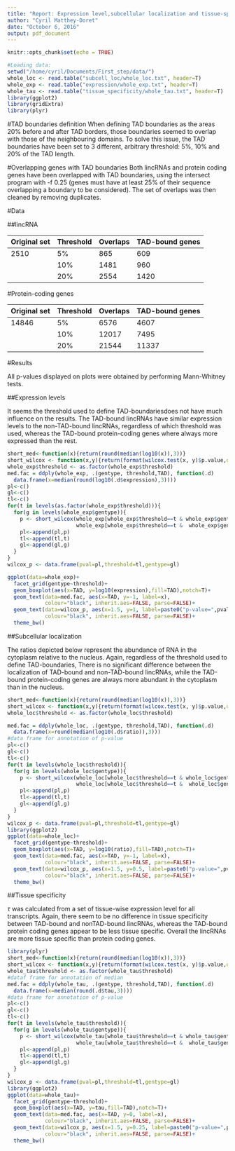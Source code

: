 ```yaml
---
title: "Report: Expression level,subcellular localization and tissue-specificity of TADbound and non-TADbound lincRNAs."
author: "Cyril Matthey-Doret"
date: "October 6, 2016"
output: pdf_document
---
```


```r
knitr::opts_chunk$set(echo = TRUE)

#Loading data:
setwd("/home/cyril/Documents/First_step/data/")
whole_loc <- read.table("subcell_loc/whole_loc.txt", header=T)
whole_exp <- read.table("expression/whole_exp.txt", header=T)
whole_tau <- read.table("tissue_specificity/whole_tau.txt", header=T)
library(ggplot2)
library(gridExtra)
library(plyr)
```
#TAD boundaries definition
When defining TAD boundaries as the areas 20% before and after TAD borders, those boundaries seemed to overlap with those of the neighbouring domains. To solve this issue, the TAD boundaries have been set to 3 different, arbitrary threshold: 5%, 10% and 20% of the TAD length.

#Overlapping genes with TAD boundaries
Both lincRNAs and protein coding genes have been overlapped with TAD boundaries, using the intersect program with -f 0.25 (genes must have at least 25% of their sequence overlapping a boundary to be considered). The set of overlaps was then cleaned by removing duplicates.

#Data

##lincRNA

Original set|Threshold|Overlaps|TAD-bound genes
------------|---------|--------|-----
2510|5%|865|609
||10%|1481|960
||20%|2554|1420

#Protein-coding genes

Original set|Threshold|Overlaps|TAD-bound genes
------------|---------|--------|-----
14846|5%|6576|4607
||10%|12017|7495
||20%|21544|11337

#Results

All p-values displayed on plots were obtained by performing Mann-Whitney tests.

##Expression levels

It seems the threshold used to define TAD-boundariesdoes not have much influence on the results.
The TAD-bound lincRNAs have similar expression levels to the non-TAD-bound lincRNAs, regardless of which threshold was used, whereas the TAD-bound protein-coding genes where always more expressed than the rest.


```r
short_med<-function(x){return(round(median(log10(x)),3))}
short_wilcox <- function(x,y){return(format(wilcox.test(x, y)$p.value,digits=3))}
whole_exp$threshold <- as.factor(whole_exp$threshold)
med.fac = ddply(whole_exp, .(gentype, threshold,TAD), function(.d)
  data.frame(x=median(round(log10(.d$expression),3))))
pl<-c()
gl<-c()
tl<-c()
for(t in levels(as.factor(whole_exp$threshold))){
  for(g in levels(whole_exp$gentype)){
    p <- short_wilcox(whole_exp[whole_exp$threshold==t & whole_exp$gentype==g &  whole_exp$TAD=="Tb","expression"],
                      whole_exp[whole_exp$threshold==t &  whole_exp$gentype==g & whole_exp$TAD=="nTb","expression"])
    pl<-append(pl,p)
    tl<-append(tl,t)
    gl<-append(gl,g)
  }
}
wilcox_p <- data.frame(pval=pl,threshold=tl,gentype=gl)

ggplot(data=whole_exp)+
  facet_grid(gentype~threshold)+
  geom_boxplot(aes(x=TAD, y=log10(expression),fill=TAD),notch=T)+
  geom_text(data=med.fac, aes(x=TAD, y=-1, label=x), 
            colour="black", inherit.aes=FALSE, parse=FALSE)+
  geom_text(data=wilcox_p, aes(x=1.5, y=1, label=paste0("p-value=",pval)), 
            colour="black", inherit.aes=FALSE, parse=FALSE)+
  theme_bw()
```

##Subcellular localization

The ratios depicted below represent the abundance of RNA in the cytoplasm relative to the nucleus. Again, regardless of the threshold used to define TAD-boundaries, There is no significant difference between the localization of TAD-bound and non-TAD-bound lincRNAs, while the TAD-bound protein-coding genes are always more abundant in the cytoplasm than in the nucleus.


```r

short_med<-function(x){return(round(median(log10(x)),3))}
short_wilcox <- function(x,y){return(format(wilcox.test(x, y)$p.value,digits=3))}
whole_loc$threshold <- as.factor(whole_loc$threshold)

med.fac = ddply(whole_loc, .(gentype, threshold,TAD), function(.d)
  data.frame(x=round(median(log10(.d$ratio)),3)))
#data frame for annotation of p-value
pl<-c()
gl<-c()
tl<-c()
for(t in levels(whole_loc$threshold)){
  for(g in levels(whole_loc$gentype)){
    p <- short_wilcox(whole_loc[whole_loc$threshold==t & whole_loc$gentype==g &  whole_loc$TAD=="Tb","ratio"],
                      whole_loc[whole_loc$threshold==t &  whole_loc$gentype==g & whole_loc$TAD=="nTb","ratio"])
    pl<-append(pl,p)
    tl<-append(tl,t)
    gl<-append(gl,g)
  }
}
wilcox_p <- data.frame(pval=pl,threshold=tl,gentype=gl)
library(ggplot2)
ggplot(data=whole_loc)+
  facet_grid(gentype~threshold)+
  geom_boxplot(aes(x=TAD, y=log10(ratio),fill=TAD),notch=T)+
  geom_text(data=med.fac, aes(x=TAD, y=-1, label=x), 
            colour="black", inherit.aes=FALSE, parse=FALSE)+
  geom_text(data=wilcox_p, aes(x=1.5, y=0.5, label=paste0("p-value=",pval)), 
            colour="black", inherit.aes=FALSE, parse=FALSE)+
  theme_bw()

```

##Tissue specificity

$\tau$ was calculated from a set of tissue-wise expression level for all transcripts. Again, there seem to be no difference in tissue specificity between TAD-bound and nonTAD-bound lincRNAs, whereas the TAD-bound protein coding genes appear to be less tissue specific. Overall the lincRNAs are more tissue specific than protein coding genes.

```r

library(plyr)
short_med<-function(x){return(round(median(log10(x)),3))}
short_wilcox <- function(x,y){return(format(wilcox.test(x, y)$p.value,digits=3))}
whole_tau$threshold <- as.factor(whole_tau$threshold)
#dataf frame for annotation of median
med.fac = ddply(whole_tau, .(gentype, threshold,TAD), function(.d)
  data.frame(x=median(round(.d$tau,3))))
#data frame for annotation of p-value
pl<-c()
gl<-c()
tl<-c()
for(t in levels(whole_tau$threshold)){
  for(g in levels(whole_tau$gentype)){
    p <- short_wilcox(whole_tau[whole_tau$threshold==t & whole_tau$gentype==g &  whole_tau$TAD=="Tb","tau"],
                      whole_tau[whole_tau$threshold==t &  whole_tau$gentype==g & whole_tau$TAD=="nTb","tau"])
    pl<-append(pl,p)
    tl<-append(tl,t)
    gl<-append(gl,g)
  }
}
wilcox_p <- data.frame(pval=pl,threshold=tl,gentype=gl)
library(ggplot2)
ggplot(data=whole_tau)+
  facet_grid(gentype~threshold)+
  geom_boxplot(aes(x=TAD, y=tau,fill=TAD),notch=T)+
  geom_text(data=med.fac, aes(x=TAD, y=0, label=x), 
            colour="black", inherit.aes=FALSE, parse=FALSE)+
  geom_text(data=wilcox_p, aes(x=1.5, y=0.25, label=paste0("p-value=",pval)), 
            colour="black", inherit.aes=FALSE, parse=FALSE)+
  theme_bw()
```


